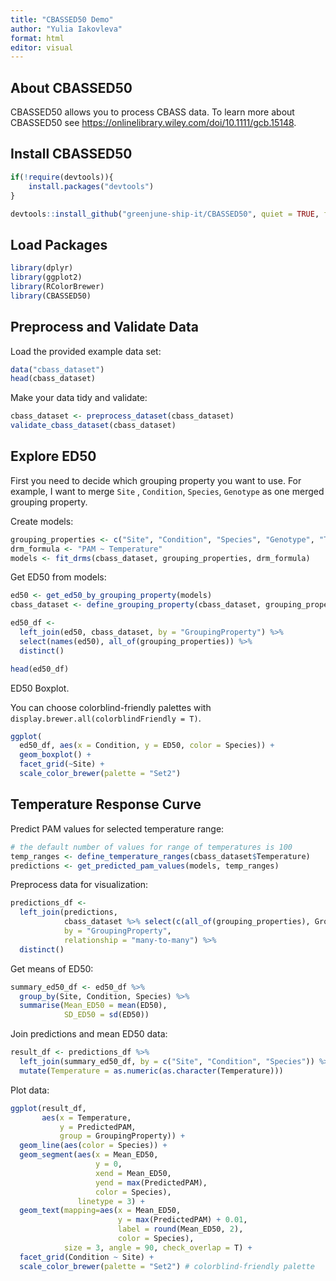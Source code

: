 ```yaml
---
title: "CBASSED50 Demo"
author: "Yulia Iakovleva"
format: html
editor: visual
---
```


## About CBASSED50

CBASSED50 allows you to process CBASS data. To learn more about CBASSED50 see <https://onlinelibrary.wiley.com/doi/10.1111/gcb.15148>.

## Install CBASSED50

```r
if(!require(devtools)){
    install.packages("devtools")
}

devtools::install_github("greenjune-ship-it/CBASSED50", quiet = TRUE, force = TRUE)
```

## Load Packages

```r
library(dplyr)
library(ggplot2)
library(RColorBrewer)
library(CBASSED50)
```

## Preprocess and Validate Data

Load the provided example data set:

```r
data("cbass_dataset")
head(cbass_dataset)
```

Make your data tidy and validate:

```r
cbass_dataset <- preprocess_dataset(cbass_dataset)
validate_cbass_dataset(cbass_dataset)
```

## Explore ED50

First you need to decide which grouping property you want to use. For example, I want to merge `Site` , `Condition`, `Species`, `Genotype` as one merged grouping property.

Create models:

```r
grouping_properties <- c("Site", "Condition", "Species", "Genotype", "Timepoint")
drm_formula <- "PAM ~ Temperature"
models <- fit_drms(cbass_dataset, grouping_properties, drm_formula)
```

Get ED50 from models:

```r
ed50 <- get_ed50_by_grouping_property(models)
cbass_dataset <- define_grouping_property(cbass_dataset, grouping_properties)

ed50_df <- 
  left_join(ed50, cbass_dataset, by = "GroupingProperty") %>%
  select(names(ed50), all_of(grouping_properties)) %>%
  distinct()

head(ed50_df)
```

ED50 Boxplot.

You can choose colorblind-friendly palettes with `display.brewer.all(colorblindFriendly = T)`.

```r
ggplot(
  ed50_df, aes(x = Condition, y = ED50, color = Species)) +
  geom_boxplot() + 
  facet_grid(~Site) +
  scale_color_brewer(palette = "Set2")
```

## Temperature Response Curve

Predict PAM values for selected temperature range:

```r
# the default number of values for range of temperatures is 100
temp_ranges <- define_temperature_ranges(cbass_dataset$Temperature)
predictions <- get_predicted_pam_values(models, temp_ranges)
```

Preprocess data for visualization:

```r
predictions_df <- 
  left_join(predictions,
            cbass_dataset %>% select(c(all_of(grouping_properties), GroupingProperty)),
            by = "GroupingProperty",
            relationship = "many-to-many") %>%
  distinct()
```

Get means of ED50:

```r
summary_ed50_df <- ed50_df %>%
  group_by(Site, Condition, Species) %>%
  summarise(Mean_ED50 = mean(ED50),
            SD_ED50 = sd(ED50))
```

Join predictions and mean ED50 data:

```r
result_df <- predictions_df %>%
  left_join(summary_ed50_df, by = c("Site", "Condition", "Species")) %>%
  mutate(Temperature = as.numeric(as.character(Temperature)))
```

Plot data:

```r
ggplot(result_df,
       aes(x = Temperature,
           y = PredictedPAM,
           group = GroupingProperty)) +
  geom_line(aes(color = Species)) +
  geom_segment(aes(x = Mean_ED50,
                   y = 0,
                   xend = Mean_ED50,
                   yend = max(PredictedPAM),
                   color = Species),
               linetype = 3) +
  geom_text(mapping=aes(x = Mean_ED50,
                        y = max(PredictedPAM) + 0.01,
                        label = round(Mean_ED50, 2),
                        color = Species),
            size = 3, angle = 90, check_overlap = T) +
  facet_grid(Condition ~ Site) +
  scale_color_brewer(palette = "Set2") # colorblind-friendly palette
```
